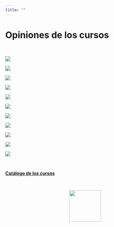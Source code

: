 ```yaml
---
title: ""
---
```


<h1> <strong>Opiniones de los cursos</strong> </h1>

<br>

![](images/2-01.png)

![](images/3-02.png)

![](images/4-01.png)

![](images/1-01.png)

![](images/3-01.png)

![](images/2.png)

![](images/1.png)

![](images/4.png)

![](images/5.png)

![](images/6.png)

![](images/7.png)

\

[**Catálogo de los cursos**](https://geostyle.github.io/cursos.html)


\

<center>
![](images/logo_final.png){width="100"}
</center>